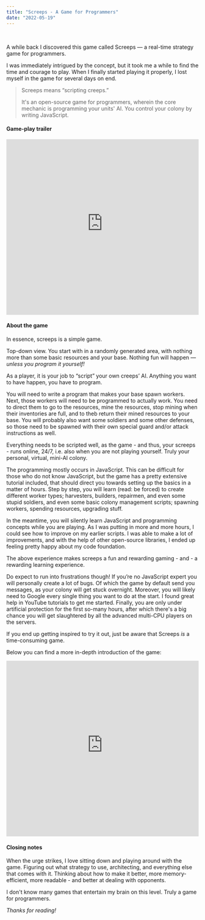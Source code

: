 ```yaml
---
title: "Screeps - A Game for Programmers"
date: "2022-05-19"
---
```


<br />

A while back I discovered this game called Screeps — a real-time strategy game for programmers.

I was immediately intrigued by the concept, but it took me a while to find the time and courage to play.
When I finally started playing it properly, I lost myself in the game for several days on end.

<BlockQuote citation="<a href='https://screeps.com/' rel='nofollow'>https://screeps.com/</a>">
  <p>Screeps means “scripting creeps.”</p>

  It's an open-source game for programmers, wherein the core mechanic is programming
  your units' AI. You control your colony by writing JavaScript.
</BlockQuote>

#### Game-play trailer

<iframe width="100%" height="460" src="https://www.youtube-nocookie.com/embed/ZboTgOajnGg"
  title="YouTube video player" frameborder="0"
  allow="accelerometer; autoplay; clipboard-write; encrypted-media; gyroscope; picture-in-picture"
  allowfullscreen></iframe>


#### About the game

In essence, screeps is a simple game.

Top-down view. You start with in a randomly generated area, with nothing more than some basic resources and your base.
Nothing fun will happen — *unless you program it yourself!*

As a player, it is your job to “script” your own creeps’ AI. Anything you want to have happen, you have to program.

You will need to write a program that makes your base spawn workers. Next, those workers will need to be programmed to actually work.
You need to direct them to go to the resources, mine the resources, stop mining when their inventories are full, and to theb return
their mined resources to your base. You will probably also want some soldiers and some other defenses, so those need to be spawned
with their own special guard and/or attack instructions as well.

Everything needs to be scripted well, as the game - and thus, your screeps - runs online, 24/7, i.e. also when you are not
playing yourself. Truly your personal, virtual, mini-AI colony.

The programming mostly occurs in JavaScript. This can be difficult for those who do not know JavaScript, but the game has a pretty extensive tutorial included,
that should direct you towards setting up the basics in a matter of hours. Step by step, you will learn (read: be forced) to create different worker types;
harvesters, builders, repairmen, and even some stupid soldiers, and even some basic colony management scripts; spawning workers, spending resources, upgrading stuff.

In the meantime, you will silently learn JavaScript and programming concepts while you are playing. As I was putting in more and more hours,
I could see how to improve on my earlier scripts. I was able to make a lot of improvements, and with the help of other open-source libraries, I ended up feeling pretty happy about my code foundation.

The above experience makes screeps a fun and rewarding gaming - and - a rewarding learning experience.

Do expect to run into frustrations though! If you’re no JavaScript expert you will personally create a lot of bugs.
Of which the game by default send you messages, as your colony will get stuck overnight. Moreover, you will likely need to
Google every single thing you want to do at the start. I found great help in YouTube tutorials to get me started.
Finally, you are only under artificial protection for the first so-many hours, after which there's a big chance you will get slaughtered
by all the advanced multi-CPU players on the servers.

If you end up getting inspired to try it out, just be aware that Screeps _is_ a time-consuming game.

Below you can find a more in-depth introduction of the game:

<iframe width="100%" height="460" src="https://www.youtube-nocookie.com/embed/y0rCn6Ux0Xw"
  title="YouTube video player" frameborder="0"
  allow="accelerometer; autoplay; clipboard-write; encrypted-media; gyroscope; picture-in-picture"
  allowfullscreen></iframe>

#### Closing notes

When the urge strikes, I love sitting down and playing around with the game. Figuring out what strategy to use, architecting, and everything else that comes with it.
Thinking about how to make it better, more memory-efficient, more readable - and better at dealing with opponents.

I don't know many games that entertain my brain on this level. Truly a game for programmers.

*Thanks for reading!*
